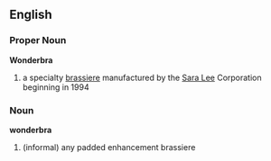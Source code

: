 == English ==
=== Proper Noun ===
'''Wonderbra'''
# a specialty [[brassiere]] manufactured by the [[Sara Lee]] Corporation beginning in 1994

=== Noun ===
'''wonderbra'''
# (informal) any padded enhancement brassiere